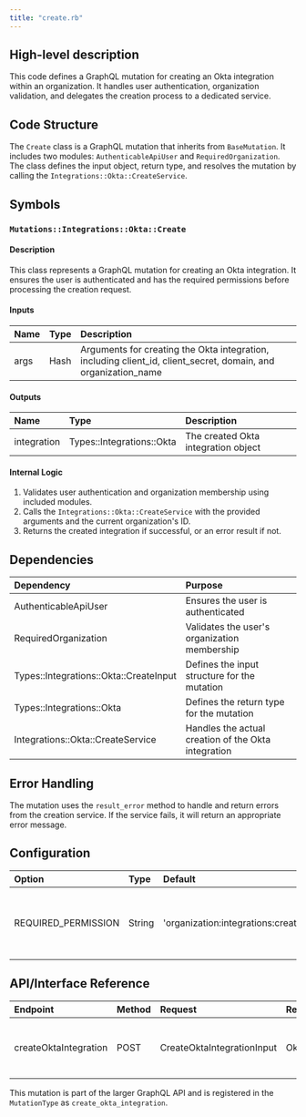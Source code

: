 ```yaml
---
title: "create.rb"
---
```


## High-level description
This code defines a GraphQL mutation for creating an Okta integration within an organization. It handles user authentication, organization validation, and delegates the creation process to a dedicated service.

## Code Structure
The `Create` class is a GraphQL mutation that inherits from `BaseMutation`. It includes two modules: `AuthenticableApiUser` and `RequiredOrganization`. The class defines the input object, return type, and resolves the mutation by calling the `Integrations::Okta::CreateService`.

## Symbols

### `Mutations::Integrations::Okta::Create`
#### Description
This class represents a GraphQL mutation for creating an Okta integration. It ensures the user is authenticated and has the required permissions before processing the creation request.

#### Inputs
| Name | Type | Description |
|:-----|:-----|:------------|
| args | Hash | Arguments for creating the Okta integration, including client_id, client_secret, domain, and organization_name |

#### Outputs
| Name | Type | Description |
|:-----|:-----|:------------|
| integration | Types::Integrations::Okta | The created Okta integration object |

#### Internal Logic
1. Validates user authentication and organization membership using included modules.
2. Calls the `Integrations::Okta::CreateService` with the provided arguments and the current organization's ID.
3. Returns the created integration if successful, or an error result if not.

## Dependencies
| Dependency | Purpose |
|:-----------|:--------|
| AuthenticableApiUser | Ensures the user is authenticated |
| RequiredOrganization | Validates the user's organization membership |
| Types::Integrations::Okta::CreateInput | Defines the input structure for the mutation |
| Types::Integrations::Okta | Defines the return type for the mutation |
| Integrations::Okta::CreateService | Handles the actual creation of the Okta integration |

## Error Handling
The mutation uses the `result_error` method to handle and return errors from the creation service. If the service fails, it will return an appropriate error message.

## Configuration
| Option | Type | Default | Description |
|:-------|:-----|:--------|:------------|
| REQUIRED_PERMISSION | String | 'organization:integrations:create' | The permission required to execute this mutation |

## API/Interface Reference
| Endpoint | Method | Request | Response | Description |
|:---------|:-------|:--------|:---------|:------------|
| createOktaIntegration | POST | CreateOktaIntegrationInput | OktaIntegration | Creates a new Okta integration for the organization |

This mutation is part of the larger GraphQL API and is registered in the `MutationType` as `create_okta_integration`.